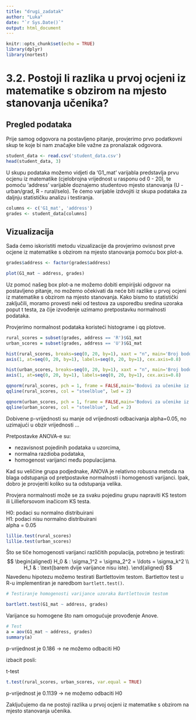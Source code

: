```yaml
---
title: "drugi_zadatak"
author: "Luka"
date: "`r Sys.Date()`"
output: html_document
---
```


```r
knitr::opts_chunk$set(echo = TRUE)
library(dplyr)
library(nortest)
```

# 3.2. Postoji li razlika u prvoj ocjeni iz matematike s obzirom na mjesto stanovanja učenika?

## Pregled podataka

Prije samog odgovora na postavljeno pitanje, provjerimo prvo podatkovni skup te koje bi nam značajke bile važne za pronalazak odgovora.

```r
student_data <- read.csv('student_data.csv')
head(student_data, 3)
```

U skupu podataka možemo vidjeti da 'G1_mat' varijabla predstavlja prvu ocjenu iz matematike (cjelobrojna vrijednost u rasponu od 0 - 20), te pomoću 'address' varijable doznajemo studentovo mjesto stanovanja (U - urban/grad, R - rural/selo). Te ćemo varijable izdvojiti iz skupa podataka za daljnju statističku analizu i testiranja.

```r
columns <- c('G1_mat', 'address')
grades <- student_data[columns]
```

## Vizualizacija

Sada ćemo iskoristiti metodu vizualizacije da provjerimo ovisnost prve ocjene iz matematike s obzirom na mjesto stanovanja pomoću box plot-a.

```r
grades$address <- factor(grades$address)

plot(G1_mat ~ address, grades)
```

Uz pomoć našeg box plot-a ne možemo dobiti empirijski odgovor na postavljeno pitanje, no možemo očekivati da neće biti razlike u prvoj ocjeni iz matematike s obzirom na mjesto stanovanja. Kako bismo to statistički zaključili, moramo provesti neki od testova za usporedbu sredina uzoraka poput t testa, za čije izvođenje uzimamo pretpostavku normalnosti podataka.

Provjerimo normalnost podataka koristeći histograme i qq plotove.

```r
rural_scores = subset(grades, address == 'R')$G1_mat
urban_scores = subset(grades, address == 'U')$G1_mat
```

```r
hist(rural_scores, breaks=seq(0, 20, by=1), xaxt = "n", main='Broj bodova na prvom ispitu iz matematike za studente iz ruralnih podrucja', xlab='Ocjena', ylab='Broj pojavljivanja')
axis(1, at=seq(0, 20, by=1), labels=seq(0, 20, by=1), cex.axis=0.8)

hist(urban_scores, breaks=seq(0, 20, by=1), xaxt = "n", main='Broj bodova na prvom ispitu iz matematike za studente iz urbanih podrucja', xlab='Ocjena', ylab='Broj pojavljivanja')
axis(1, at=seq(0, 20, by=1), labels=seq(0, 20, by=1), cex.axis=0.8)
```

```r
qqnorm(rural_scores, pch = 1, frame = FALSE,main='Bodovi za učenike iz ruralnih područja')
qqline(rural_scores, col = "steelblue", lwd = 2)

qqnorm(urban_scores, pch = 1, frame = FALSE,main='Bodovi za učenike iz urbanih područja')
qqline(urban_scores, col = "steelblue", lwd = 2)
```

Dobivene p-vrijednosti su manje od vrijednosti odbacivanja alpha=0.05, no uzimajući u obzir vrijednosti ...

Pretpostavke ANOVA-e su:

- nezavisnost pojedinih podataka u uzorcima,
- normalna razdioba podataka,
- homogenost varijanci među populacijama. 

Kad su veličine grupa podjednake, ANOVA je relativno robusna metoda na blaga odstupanja od pretpostavke normalnosti i homogenosti varijanci. Ipak, dobro je provjeriti koliko su ta odstupanja velika. 

Provjera normalnosti može se za svaku pojedinu grupu napraviti KS testom ili Lillieforsovom inačicom KS testa.

H0: podaci su normalno distribuirani  
H1: podaci nisu normalno distribuirani  
alpha = 0.05  

```r
lillie.test(rural_scores)
lillie.test(urban_scores)
```

Što se tiče homogenosti varijanci različitih populacija, potrebno je testirati:
$$ \begin{aligned}
  H_0 & : \sigma_1^2 = \sigma_2^2 = \ldots = \sigma_k^2 \\
  H_1 & : \text{barem dvije varijance nisu iste}.
\end{aligned} $$
Navedenu hipotezu možemo testirati Bartlettovim testom. Bartlettov test u R-u implementiran je naredbom `bartlett.test()`.

```r

# Testiranje homogenosti varijance uzoraka Bartlettovim testom

bartlett.test(G1_mat ~ address, grades)
```
Varijance su homogene što nam omogućuje provođenje Anove.

```r
# Test
a = aov(G1_mat ~ address, grades)
summary(a)
```

p-vrijednost je 0.186 -> ne možemo odbaciti H0

izbacit posli:

t-test

```r
t.test(rural_scores, urban_scores, var.equal = TRUE)
```

p-vrijednost je 0.1139 -> ne možemo odbaciti H0

Zaključujemo da ne postoji razlika u prvoj ocjeni iz matematike s obzirom na mjesto stanovanja učenika.